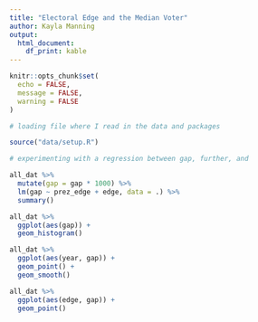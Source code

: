 ```yaml
---
title: "Electoral Edge and the Median Voter"
author: Kayla Manning
output:
  html_document:
    df_print: kable
---
```


```r

knitr::opts_chunk$set(
  echo = FALSE,
  message = FALSE,
  warning = FALSE
)

# loading file where I read in the data and packages

source("data/setup.R")

```

```r

# experimenting with a regression between gap, further, and 

all_dat %>% 
  mutate(gap = gap * 1000) %>% 
  lm(gap ~ prez_edge + edge, data = .) %>% 
  summary()

all_dat %>% 
  ggplot(aes(gap)) +
  geom_histogram()

all_dat %>% 
  ggplot(aes(year, gap)) +
  geom_point() +
  geom_smooth()

all_dat %>% 
  ggplot(aes(edge, gap)) +
  geom_point()

```

